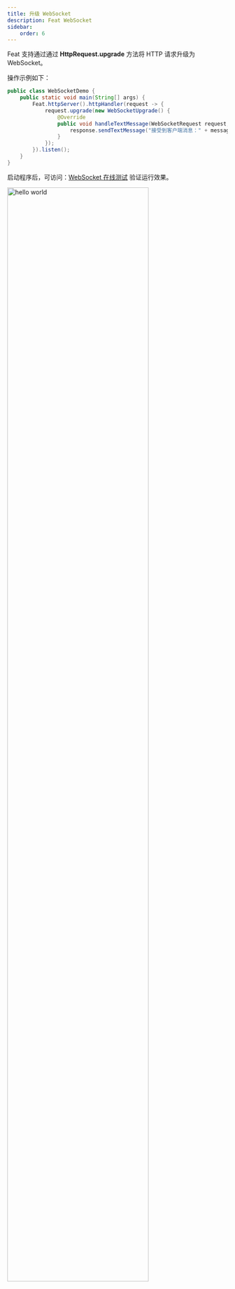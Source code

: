 ```yaml
---
title: 升级 WebSocket
description: Feat WebSocket
sidebar:
    order: 6
---
```


Feat 支持通过通过 **HttpRequest.upgrade** 方法将 HTTP 请求升级为 WebSocket。

操作示例如下：
```java title=WebSocketDemo.java "upgrade"
public class WebSocketDemo {
    public static void main(String[] args) {
        Feat.httpServer().httpHandler(request -> {
            request.upgrade(new WebSocketUpgrade() {
                @Override
                public void handleTextMessage(WebSocketRequest request, WebSocketResponse response, String message) {
                    response.sendTextMessage("接受到客户端消息：" + message);
                }
            });
        }).listen();
    }
}
```

启动程序后，可访问：<a target="_blank" href="http://www.websocket-test.com/">WebSocket 在线测试</a> 验证运行效果。

<img src={upgrade_ws_1.src} alt="hello world" width="80%" className="shadow"/>